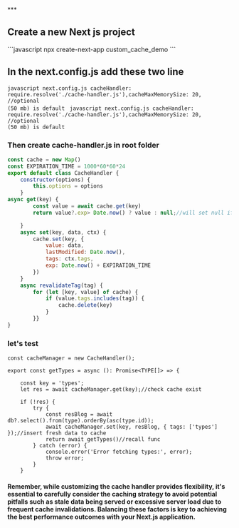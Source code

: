 <title>Caching in next js with custom cache Handler</title>
***

<h2> Create a new Next js project</h2>
```javascript
npx create-next-app custom_cache_demo
```
<h2> In the next.config.js add these two line</h2>


<code>javascript next.config.js
 cacheHandler: require.resolve('./cache-handler.js'),cacheMaxMemorySize: 20, //optional (50 mb) is default
</code>
<code>javascript next.config.js
 cacheHandler: require.resolve('./cache-handler.js'),cacheMaxMemorySize: 20, //optional (50 mb) is default
</code>

### Then create cache-handler.js in root folder
```javascript 
const cache = new Map()
const EXPIRATION_TIME = 1000*60*60*24
export default class CacheHandler {
    constructor(options) {
        this.options = options
    }
async get(key) {
        const value = await cache.get(key)
        return value?.exp> Date.now() ? value : null;//will set null if cache datas are expired

    }
    async set(key, data, ctx) {
        cache.set(key, {
            value: data,
            lastModified: Date.now(),
            tags: ctx.tags,
            exp: Date.now() + EXPIRATION_TIME
        })
    }
    async revalidateTag(tag) {
        for (let [key, value] of cache) {
            if (value.tags.includes(tag)) {
                cache.delete(key)
            }
        }}
}
```
###  let's test
```
const cacheManager = new CacheHandler();

export const getTypes = async (): Promise<TYPE[]> => {

    const key = 'types';
    let res = await cacheManager.get(key);//check cache exist

    if (!res) {
        try {
            const resBlog = await db?.select().from(type).orderBy(asc(type.id)); 
            await cacheManager.set(key, resBlog, { tags: ['types'] });//insert fresh data to cache
            return await getTypes()//recall func
        } catch (error) {
            console.error('Error fetching types:', error);
            throw error;
        }
    }
```
#### Remember, while customizing the cache handler provides flexibility, it's essential to carefully consider the caching strategy to avoid potential pitfalls such as stale data being served or excessive server load due to frequent cache invalidations. Balancing these factors is key to achieving the best performance outcomes with your Next.js application.
